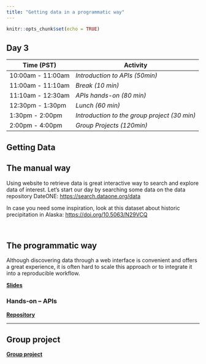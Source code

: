 ```yaml
---
title: "Getting data in a programmatic way"
---
```


```r
knitr::opts_chunk$set(echo = TRUE)
```

## Day 3

| **Time (PST)**    | **Activity**                         |
|-------------------|--------------------------------------|
| 10:00am - 11:00am | *Introduction to APIs (50min)*       |
| 11:00am - 11:10am | *Break (10 min)*                     |
| 11:10am - 12:30am | *APIs hands-on (80 min)*             |
| 12:30pm - 1:30pm  | *Lunch (60 min)*                     |
| 1:30pm - 2:00pm   | *Introduction to the group project (30 min)* |
| 2:00pm - 4:00pm   | *Group Projects (120min)*                  |


## Getting Data

## The manual way

Using website to retrieve data is great interactive way to search and explore data of interest. Let's start our day by searching some data on the data repository DateONE: <https://search.dataone.org/data>

In case you need some inspiration, look at this dataset about historic precipitation in Alaska: <https://doi.org/10.5063/N29VCQ>

<br>

## The programmatic way

Although discovering data through a web interface is convenient and offers a great experience, it is often hard to scale this approach or to integrate it into a reproducible workflow.

**[Slides](https://brunj7.github.io/EDS-214-analytical-workflows/slides/api.html)**



### Hands-on -- APIs

[**Repository**](https://github.com/brunj7/eds214-handson-api)

---


## Group project

[**Group project**](group_project.html)






